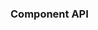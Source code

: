 
<Meta title="Components/Functional/Steps" Component={Steps} subcomponent />

### Component API

<Props />

<!-- ### Steps 步骤条

| 参数      | 说明                                                                                                                                                                           | 类型                      | 默认值  |
| --------- | ------------------------------------------------------------------------------------------------------------------------------------------------------------------------------ | ------------------------- | ------- |
| current   | 当前步骤，从 0 开始计数                                                                                                                                                        | number                    | 0       |
| type      | 使用场景，包括 `page`（页面）、`modal`（弹窗） 和 `drawer`（抽屉）；`page` 最多支持 4 步操作，`modal` 最多支持 2 ～ 4 步操作，具体要看 `size` 取值，`drawer` 最多支持 2 步操作 | string                    | `page`  |
| size      | 当 type = `modal` 时有效，`middle` 最多支持 4 步操作，`small` 最多支持 2 步操作                                                                                                | string                    | `small` |
| onClick   | 点击步骤项时触发, 如果不设置该回调函数，则步骤条为 `不可点击` 状态                                                                                                             | (current: number) => void | -       |
| className | 步骤条类名                                                                                                                                                                     | string                    | -       |
| children  | 只允许使用 Step 组件                                                                                                                                                           | ReactNode                 | -       |

### Step 步骤项

| 参数        | 说明                                                                         | 类型    | 默认值 |
| ----------- | ---------------------------------------------------------------------------- | ------- | ------ |
| title       | 当前步骤的标题                                                               | string  | -      |
| description | 当前步骤的描述信息                                                           | string  | -      |
| finished    | 是否已完成, 如果不指定该参数，则会组件内部会自己计算当前是否为 finished 状态 | boolean | false  |
| className   | 步骤条类名                                                                   | string  | -      | -->
